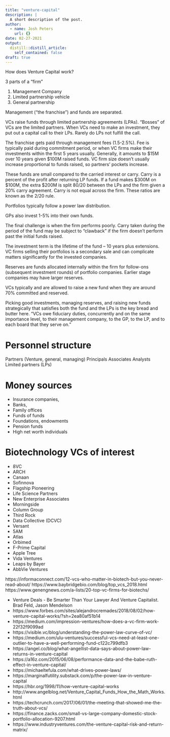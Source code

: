 ```yaml
---
title: "venture-capital"
description: |
  A short description of the post.
author:
  - name: Josh Peters
    url: {}
date: 02-27-2021
output:
  distill::distill_article:
    self_contained: false
draft: true
---
```


How does Venture Capital work?

3 parts of a "firm"

1. Management Company
2. Limited partnership vehicle
3. General partnership

Management ("the franchise") and funds are separated.

VCs raise funds through limited partnership agreements (LPAs). "Bosses" of VCs are the limited partners.
When VCs need to make an investment, they put out a capital call to their LPs. Rarely do LPs not fulfill the call.

The franchise gets paid through management fees (1.5-2.5%). Fee is typically paid during commitment period, or when VC firms make their investments within the first 5 years usually. Generally, it amounts to $15M over 10 years given $100M raised funds. VC firm size doesn't usually increase proportional to funds raised, so partners' pockets increase.

These funds are small compared to the carried interest or carry. Carry is a percent of the profit after returning LP funds. If a fund makes $300M on $100M, the extra $200M is split 80/20 between the LPs and the firm given a 20% carry agreement. Carry is not equal across the firm. These ratios are known as the 2/20 rule.

Portfolios typically follow a power law distribution.

GPs also invest 1-5% into their own funds. 

The final challenge is when the firm performs poorly. Carry taken during the period of the fund may be subject to "clawback" if the firm doesn't perform past the initial funds raised. 

The investment term is the lifetime of the fund – 10 years plus extensions. 
VC firms selling their portfolios is a secondary sale and can complicate matters significantly for the invested companies.

Reserves are funds allocated internally within the firm for follow-ons (subsequent investment rounds) of portfolio companies. Earlier stage companies may have larger reserves.

VCs typically and are allowed to raise a new fund when they are around 70% committed and reserved. 

Picking good investments, managing reserves, and raising new funds strategically that satisfies both the fund and the LPs is the key bread and butter here. "VCs owe fiduciary duties, concurrently and on the same importancelevel, to their management company, to the GP, to the LP, and toeach board that they serve on."

# Personnel structure
Partners (Venture, general, managing)
Principals
Associates
Analysts
Limited partners (LPs)

# Money sources
- Insurance companies,
- Banks,
- Family offices
- Funds of funds
- Foundations, endowments
- Pension funds
- High net worth individuals

# Biotechnology VCs of interest
- 8VC
- ARCH
- Canaan
- Sofinnova
- Flagship Pioneering
- Life Science Partners
- New Enterprise Associates
- Morningside
- Column Group
- Third Rock
- Data Collective (DCVC)
- Versant
- 5AM
- Atlas
- Orbimed
- F-Prime Capital
- Apple Tree
- Vida Ventures
- Leaps by Bayer
- AbbVie Ventures


https://informaconnect.com/12-vcs-who-matter-in-biotech-but-you-never-read-about/
https://www.baybridgebio.com/blog/top_vcs_2018.html
https://www.genengnews.com/a-lists/20-top-vc-firms-for-biotechs/


- Venture Deals - Be Smarter Than Your Lawyer And Venture Capitalist. Brad Feld, Jason Mendelson  
- https://www.forbes.com/sites/alejandrocremades/2018/08/02/how-venture-capital-works/?sh=2ea80af51b14  
- https://medium.com/impression-ventures/how-does-a-vc-firm-work-22f32f9099ad
- https://visible.vc/blog/understanding-the-power-law-curve-of-vc/
- https://medium.com/ulu-ventures/successful-vcs-need-at-least-one-outlier-to-have-a-well-performing-fund-c122c799dfb3
- https://angel.co/blog/what-angellist-data-says-about-power-law-returns-in-venture-capital
- https://a16z.com/2015/06/08/performance-data-and-the-babe-ruth-effect-in-venture-capital/
- https://michaeltefula.com/what-drives-power-laws/
- https://marginalfutility.substack.com/p/the-power-law-in-venture-capital
- https://hbr.org/1998/11/how-venture-capital-works
- http://www.angelblog.net/Venture_Capital_Funds_How_the_Math_Works.html
- https://techcrunch.com/2017/06/01/the-meeting-that-showed-me-the-truth-about-vcs/
- https://finance.zacks.com/small-vs-large-company-domestic-stock-portfolio-allocation-9207.html
- https://www.industryventures.com/the-venture-capital-risk-and-return-matrix/



